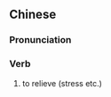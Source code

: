 {{also|纾缓}}
==Chinese==
{{zh-forms|s=纾缓}}

===Pronunciation===
{{zh-pron
|m=shūhuǎn
|c=syu1 wun6,syu1 wun4
|c_note=syu1 wun4 - non-standard
|cat=v
}}

===Verb===
{{zh-verb}}
# to relieve (stress etc.)